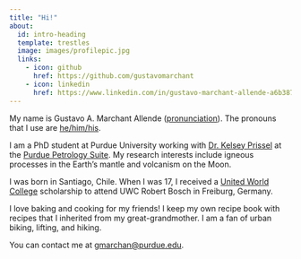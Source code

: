 ```yaml
---
title: "Hi!"
about:
  id: intro-heading
  template: trestles
  image: images/profilepic.jpg
  links:
    - icon: github
      href: https://github.com/gustavomarchant
    - icon: linkedin
      href: https://www.linkedin.com/in/gustavo-marchant-allende-a6b387225/
---
```


::: {#intro-heading}

My name is Gustavo A. Marchant Allende ([pronunciation](https://namedrop.io/gustavomarchantallende1)). The pronouns that I use are [he/him/his](https://pronouns.org/he-him).

I am a PhD student at Purdue University working with [Dr. Kelsey Prissel](https://kelseyprissel.weebly.com) at the [Purdue Petrology Suite](https://www.eaps.purdue.edu/petrology/). My research interests include igneous processes in the Earth's mantle and volcanism on the Moon.

I was born in Santiago, Chile. When I was 17, I received a [United World College](https://www.uwc.org/about) scholarship to attend UWC Robert Bosch in Freiburg, Germany. 

I love baking and cooking for my friends! I keep my own recipe book with recipes that I inherited from my great-grandmother. I am a fan of urban biking, lifting, and hiking. 

You can contact me at [gmarchan@purdue.edu](mailto:gmarchan@purdue.edu).

:::